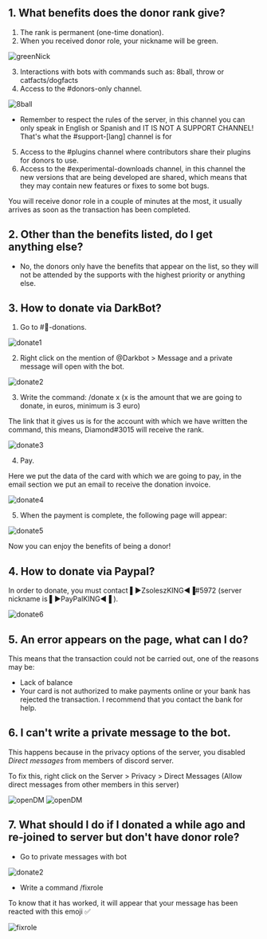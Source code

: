 ## 1. What benefits does the donor rank give?

1. The rank is permanent (one-time donation).
2. When you received donor role, your nickname will be green.

![greenNick](public/greenNick.png)

3. Interactions with bots with commands such as: 8ball, throw or catfacts/dogfacts
4. Access to the #donors-only channel.

![8ball](public/8ball.png)

- Remember to respect the rules of the server, in this channel you can only speak in English or Spanish and IT IS NOT A SUPPORT CHANNEL! That's what the #support-[lang] channel is for

5. Access to the #plugins channel where contributors share their plugins for donors to use.
6. Access to the #experimental-downloads channel, in this channel the new versions that are being developed are shared, which means that they may contain new features or fixes to some bot bugs.

You will receive donor role in a couple of minutes at the most, it usually arrives as soon as the transaction has been completed.

## 2. Other than the benefits listed, do I get anything else?

- No, the donors only have the benefits that appear on the list, so they will not be attended by the supports with the highest priority or anything else.

## 3. How to donate via DarkBot?

1. Go to #🏧-donations.

![donate1](public/donate1.png)

2. Right click on the mention of @Darkbot > Message and a private message will open with the bot.

![donate2](public/donate2.gif)

3. Write the command: /donate x  (x is the amount that we are going to donate, in euros, minimum is 3 euro)

The link that it gives us is for the account with which we have written the command, this means, Diamond#3015 will receive the rank.

![donate3](public/donate3.gif)

4. Pay.

Here we put the data of the card with which we are going to pay, in the email section we put an email to receive the donation invoice.

![donate4](public/donate4.png)

5. When the payment is complete, the following page will appear:

![donate5](public/donate5.png)

Now you can enjoy the benefits of being a donor!

## 4. How to donate via Paypal?

In order to donate, you must contact ▌►ZsoleszKING◄▐#5972 (server nickname is ▌►PayPalKING◄▐ ).

![donate6](public/donate6.png)


## 5. An error appears on the page, what can I do?

This means that the transaction could not be carried out, one of the reasons may be:
- Lack of balance
- Your card is not authorized to make payments online or your bank has rejected the transaction. I recommend that you contact the bank for help.

## 6. I can't write a private message to the bot.

This happens because in the privacy options of the server, you disabled *Direct messages* from members of discord server.

To fix this, right click on the Server > Privacy > Direct Messages (Allow direct messages from other members in this server)

![openDM](public/openDM1.png)
![openDM](public/openDM2.png)

## 7. What should I do if I donated a while ago and re-joined to server but don't have donor role?

- Go to private messages with bot

![donate2](public/donate2.gif)

- Write a command /fixrole

To know that it has worked, it will appear that your message has been reacted with this emoji ✅

![fixrole](public/fixrole.png)